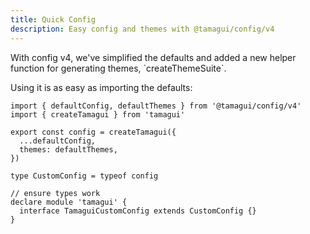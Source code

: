 ```yaml
---
title: Quick Config
description: Easy config and themes with @tamagui/config/v4
---
```


<IntroParagraph>
  With config v4, we've simplified the defaults and added a new helper function for generating themes, `createThemeSuite`.
</IntroParagraph>

Using it is as easy as importing the defaults:

```tsx fileName="tamagui.config.ts"
import { defaultConfig, defaultThemes } from '@tamagui/config/v4'
import { createTamagui } from 'tamagui'

export const config = createTamagui({
  ...defaultConfig,
  themes: defaultThemes,
})

type CustomConfig = typeof config

// ensure types work
declare module 'tamagui' {
  interface TamaguiCustomConfig extends CustomConfig {}
}
```
